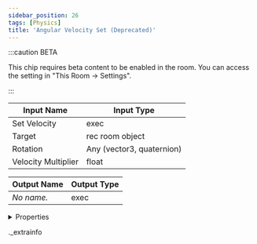 ```yaml
---
sidebar_position: 26
tags: [Physics]
title: 'Angular Velocity Set (Deprecated)'
---
```




:::caution BETA

This chip requires beta content to be enabled in the room. You can access the setting in "This Room -> Settings".

:::

<IChip uuid="98b24bc7-32d8-4386-9348-d44ad00d7702" />

| Input Name | Input Type |
|-----------|-----------|
| Set Velocity | exec |
| Target | rec room object |
| Rotation | Any (vector3, quaternion) |
| Velocity Multiplier | float |

| Output Name | Output Type |
|-----------|-----------|
| *No name.* | exec |


<details>
  <summary>Properties</summary>
  <div>
    <div>
    <table>
      <thead>
        <tr>
          <th>Room availability:</th>
          <th>Available everywhere</th>
        </tr>
        <tr>
          <th>Is beta required?</th>
          <th>Yes</th>
        </tr>
        <tr>
          <th>Is this chip a trolling risk?</th>
          <th>No</th>
        </tr>
        <tr>
          <th>Is this chip a role assignment risk?</th>
          <th>No</th>
        </tr>
        <tr>
          <th>Chip UUID</th>
          <th>98b24bc7-32d8-4386-9348-d44ad00d7702</th>
        </tr>
      </thead>
    </table>
    </div>
  </div>
</details>

._extrainfo